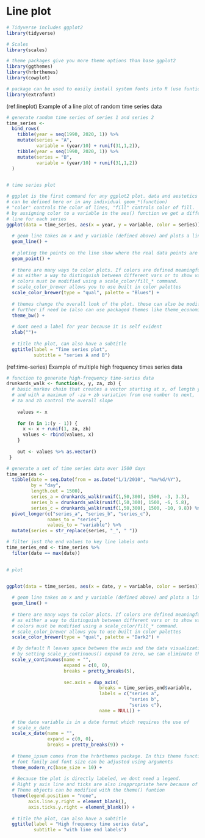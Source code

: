 # Line plot

```r
# Tidyverse includes ggplot2
library(tidyverse)

# Scales
library(scales)

# theme packages give you more theme options than base ggplot2
library(ggthemes)
library(hrbrthemes)
library(cowplot)

# package can be used to easily install system fonts into R (use funtion font_import)
library(extrafont)
```

(ref:lineplot) Example of a line plot of random time series data
```r
# generate random time series of series 1 and series 2
time_series <-
  bind_rows(
    tibble(year = seq(1990, 2020, 1)) %>% 
    mutate(series = "A",
           variable = (year/10) + runif(31,1,2)),
    tibble(year = seq(1990, 2020, 1)) %>% 
    mutate(series = "B",
           variable = (year/10) + runif(31,1,2))
  )
    

# time series plot

# ggplot is the first command for any ggplot2 plot. data and aestetics aes()
# can be defined here or in any individual geom_*(function) 
# "color" controls the color of lines, "fill" controls color of fill.
# by assigning color to a variable in the aes() function we get a different
# line for each series
ggplot(data = time_series, aes(x = year, y = variable, color = series)) +
  
  # geom line takes an x and y variable (defined above) and plots a line
  geom_line() +
  
  # ploting the points on the line show where the real data points are
  geom_point() +
  
  # there are many ways to color plots. If colors are defined meaningfully
  # as either a way to distinguish between different vars or to show value
  # colors must be modified using a scale_color/fill_* command.
  # scale_color_brewer allows you to use built in color palettes
  scale_color_brewer(type = "qual", palette = "Blues") +
  
  # themes change the overall look of the plot. these can also be modified
  # further if need be (also can use packaged themes like theme_economist)
  theme_bw() +
  
  # dont need a label for year because it is self evident
  xlab("")+
  
  # title the plot, can also have a subtitle
  ggtitle(label = "Time series plot",
          subtitle = "series A and B")

```

(ref:time-series) Example of multiple high frequency times series data
```r

# function to generate high-frequency time-series data
drunkards_walk <- function(x, y, za, zb) {
  # basic markov chain that creates a vector starting at x, of length y,
  # and with a maximum of -za + zb variation from one number to next,
  # za and zb control the overall slope
  
    values <- x
  
    for (n in 1:(y - 1)) {
      x <- x + runif(1, za, zb)
      values <- rbind(values, x)
    }
  
    out <- values %>% as.vector() 
 }

# generate a set of time series data over 1500 days
time_series <- 
  tibble(date = seq.Date(from = as.Date("1/1/2010", "%m/%d/%Y"),
         by = "day",
         length.out = 1500),
         series_a = drunkards_walk(runif(1,50,300), 1500, -3, 3.3),
         series_b = drunkards_walk(runif(1,50,300), 1500, -6, 5.8),
         series_c = drunkards_walk(runif(1,50,300), 1500, -10, 9.8)) %>% 
  pivot_longer(c("series_a", "series_b", "series_c"),
               names_to = "series",
               values_to = "variable") %>% 
  mutate(series = str_replace(series, "_", " "))

# filter just the end values to key line labels onto
time_series_end <- time_series %>% 
  filter(date == max(date))
              

# plot


ggplot(data = time_series, aes(x = date, y = variable, color = series)) +
  
  # geom line takes an x and y variable (defined above) and plots a line
  geom_line() +
  
  # there are many ways to color plots. If colors are defined meaningfully
  # as either a way to distinguish between different vars or to show value
  # colors must be modified using a scale_color/fill_* command.
  # scale_color_brewer allows you to use built in color palettes
  scale_color_brewer(type = "qual", palette = "Dark2") +

  # By default R leaves space between the axis and the data visualization.
  # by setting scale_y_continuous() expand to zero, we can eliminate this.
  scale_y_continuous(name = "",
                     expand = c(0, 0),
                     breaks = pretty_breaks(5),
                     
                     sec.axis = dup_axis(
                                  breaks = time_series_end$variable,
                                  labels = c("series a",
                                             "series b",
                                             "series c"),
                                  name = NULL)) +
  
  # the date variable is in a date format which requires the use of 
  # scale_x_date
  scale_x_date(name = "",
               expand = c(0, 0),
               breaks = pretty_breaks(9)) +
  
  # theme_ipsum comes from the hrbrthemes package. In this theme function
  # font family and font size can be adjusted using arguments
  theme_modern_rc(base_size = 10) +
  
  # Because the plot is directly labeled, we dont need a legend.
  # Right y axis line and ticks are also inappropriate here because of labels.
  # Theme objects can be modified with the theme() funtion
  theme(legend.position = "none",
        axis.line.y.right = element_blank(),
        axis.ticks.y.right = element_blank()) +
  
  # title the plot, can also have a subtitle
  ggtitle(label = "High frequency time series data",
          subtitle = "with line end labels")

  

```

